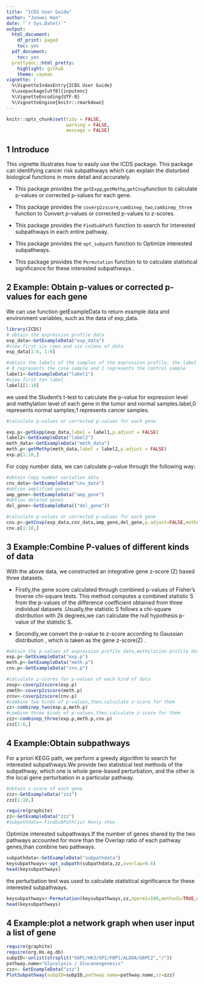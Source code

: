 ---
title: "ICDS User Guide"
author: "Junwei Han"
date: "`r Sys.Date()`"
output:
  html_document:
    df_print: paged
    toc: yes
  pdf_document:
    toc: yes
  prettydoc::html_pretty:
    highlight: github
    theme: cayman
vignette: |
  %\VignetteIndexEntry{ICDS User Guide} 
  %\usepackage[utf8]{inputenc} 
  %\VignetteEncoding{UTF-8} 
  %\VignetteEngine{knitr::rmarkdown}
---
```{r style, echo=FALSE, results="asis", message=FALSE}
knitr::opts_chunk$set(tidy = FALSE,
                      warning = FALSE,
                      message = FALSE)
```

## 1 Introduce
This vignette illustrates how to easily use the ICDS package. This package can identifying cancer risk subpathways which can explain the disturbed biological functions in more detail and accurately.

+  This package provides the
`getExpp`,`getMethp`,`getCnvp`function to calculate p-values or corrected p-values for each gene.

+   This package provides the `coverp2zscore`,`combinep_two`,`combinep_three` function to Convert p-values or corrected p-values to z-scores.

+  This package provides the `FindSubPath` function to search for interested subpathways in each entire pathway. 

+  This package provides the `opt_subpath` function to Optimize interested subpathways. 

+  This package provides the `Permutation` function to to calculate statistical significance for these interested subpathways
.

## 2 Example: Obtain p-values or corrected p-values for each gene
We can use function getExampleData to return example data and environment variables, such as the
data of exp_data.

```{r}
library(ICDS)
# obtain the expression profile data
exp_data<-GetExampleData("exp_data")
#view first six rows and six colmns of data
exp_data[1:6, 1:6]
```


```{r eval=TRUE}
#obtain the labels of the samples of the expression profile, the label vector is a vector of 0/1s,
# 0 represents the case sample and 1 represents the control sample
label1<-GetExampleData("label1")
#view first ten label
label1[1:10]
```
we used the Student's t-test to calculate the p-value for expression level and methylation level of each gene in the tumor and normal samples.label,0 represents normal samples;1 represents cancer samples.

```{r}
#calculate p-values or corrected p-values for each gene

exp.p<-getExpp(exp_data,label = label1,p.adjust = FALSE)
label2<-GetExampleData("label2")
meth_data<-GetExampleData("meth_data")
meth.p<-getMethp(meth_data,label = label2,p.adjust = FALSE)
exp.p[1:10,]

```

For copy number data, we can calculate p-value through the following way:
```{r}
#obtain Copy number variation data
cnv_data<-GetExampleData("cnv_data")
#obtion amplified genes
amp_gene<-GetExampleData("amp_gene")
#obtion deleted genes
del_gene<-GetExampleData(("del_gene"))

```

```{R}
#calculate p-values or corrected p-values for each gene
cnv.p<-getCnvp(exp_data,cnv_data,amp_gene,del_gene,p.adjust=FALSE,method="fdr")
cnv.p[1:10,]
```

## 3 Example:Combine P-values of different kinds of data
With the above data, we constructed an integrative gene z-score (Z) based three datasets.

+ Firstly,the gene score calculated through combined p-values of Fisher’s Inverse chi-square tests. This method computes a combined statistic S from the p-values of the difference coefficient obtained from three individual datasets .Usually,the statistic S follows a chi-square distribution with 2k degrees,we can calculate the null hypothesis p-value of the statistic S.

+ Secondly,we convert the p-value to z-score according to Gaussian distribution , which is taken as the gene z-score(Z) .

```{r}
#obtain the p-values of expression profile data,methylation profile data and Copy number variation data
exp.p<-GetExampleData("exp.p")
meth.p<-GetExampleData("meth.p")
cnv.p<-GetExampleData("cnv.p")

```


```{r}

#calculate z-scores for p-values of each kind of data
zexp<-coverp2zscore(exp.p)
zmeth<-coverp2zscore(meth.p)
zcnv<-coverp2zscore(cnv.p)
#combine two kinds of p-values,then,calculate z-score for them
zz<-combinep_two(exp.p,meth.p)
#combine three kinds of p-values,then,calculate z-score for them
zzz<-combinep_three(exp.p,meth.p,cnv.p)
zzz[1:6,]
```

## 4 Example:Obtain subpathways
For a priori KEGG path, we perform a greedy algorithm to search for interested subpathways.We provide two statistical test methods of the subpathway, which one is whole gene-based perturbation, and the other is the local gene perturbation in a particular pathway.
```{r}
#obtain z-score of each gene
zzz<-GetExampleData("zzz")
zzz[1:10,]

```

```{r eval= FALSE}
require(graphite)
zz<-GetExampleData("zzz")
#subpathdata<-FindSubPath(zz) #only show

```
Optimize interested subpathways.If the number of genes shared by the two pathways accounted for more than the Overlap ratio of each pathway genes,than combine two pathways.
```{r}
subpathdata<-GetExampleData("subpathdata")
keysubpathways<-opt_subpath(subpathdata,zz,overlap=0.6)
head(keysubpathways)
```
the perturbation test was used to calculate statistical significance for these interested subpathways.
```{r}
keysubpathways<-Permutation(keysubpathways,zz,nperm1=100,method1=TRUE,nperm2=100,method2=FALSE)
head(keysubpathways)
```

## 4 Example:plot a network graph when user input a list of gene

```{r}
require(graphite)
require(org.Hs.eg.db)
subpID<-unlist(strsplit("G6PC/HK3/GPI/FBP1/ALDOA/G6PC2","/"))
pathway.name="Glycolysis / Gluconeogenesis"
zzz<- GetExampleData("zzz")
PlotSubpathway(subpID=subpID,pathway.name=pathway.name,zz=zzz)
```





